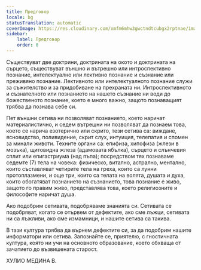 ```yaml
---
title: Предговор
locale: bg
statusTranslation: automatic
coverImage: https://res.cloudinary.com/xmfm6mhw3gwctndtcubgx2rptnae/image/upload/v1741354450/small_cover_introduccion_a_la_gnosis_57a3fc8d72.webp
sidebar:
    label: Предговор
    order: 0
---
```

Съществуват две доктрини, доктрината на окото и доктрината на сърцето, съществуват външно и вътрешно или интроспективно познание, интелектуално или лективно познание и съзнание или преживяно познание. Лективното или интелектуалното познание служи за съжителство и за придобиване на прехраната ни. Интроспективното и съзнателното или познанието на нашето съзнание ни води до божественото познание, което е много важно, защото познаващият трябва да познава себе си.

Пет външни сетива ни позволяват познанието, което наричат материалистично, и седем вътрешни ни позволяват да познаем това, което се нарича езотерично или скрито, тези сетива са: виждане, ясновидство, поливидение, скрит слух, интуиция, телепатия и спомен за минали животи. Техните органи са: епифиза, хипофиза (жлези в мозъка), щитовидна жлеза (адамовата ябълка), сърцето и слънчевия сплит или епигастриума (над пъпа); посредством тях познаваме седемте (7) тела на човека: физическо, витално, астрално, ментално, които съставляват четирите тела на греха, които са лунни протоплазмени, и още три, които са телата на волята, душата и духа, които обогатяват познанието на съзнанието, това познание е живо, защото го правим живо, представлява това, което религиозните и философите наричат душа.

Ако подобрим сетивата, подобряваме знанията си. Сетивата се подобряват, когато се отървем от дефектите, ако сме лъжци, сетивата ни са лъжливи, ако сме измамници, и нашите сетива са такива.

В тази култура трябва да върнем дефектите си, за да подобрим нашите информатори или сетива. Запознайте се, приятелю, с гностичната култура, която ни учи на основното образование, което обхваща от зачатието до възвишената старост.

ХУЛИО МЕДИНА В.
